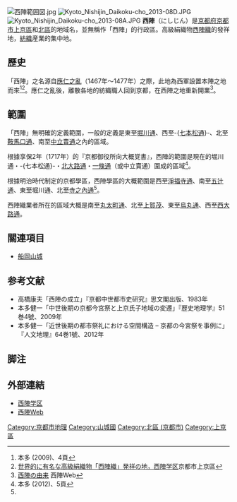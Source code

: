 [[File:西陣範囲図.jpg|thumb]]
[[File:Kyoto_Nishijin_Daikoku-cho_2013-08D.JPG|thumb]]
[[File:Kyoto_Nishijin_Daikoku-cho_2013-08A.JPG|thumb]]
'''西陣'''（にしじん）是[[京都府|京都府]][[京都市|京都市]][[上京區|上京區]]和[[北區_(京都市)|北區]]的地域名，並無稱作「西陣」的行政區。高級絹織物[[西陣織|西陣織]]的發祥地，[[紡織|紡織]]産業的集中地。

== 歷史 ==
「西陣」之名源自[[應仁之亂|應仁之亂]]（1467年～1477年）之際，此地為西軍設置本陣之地而來<ref name="中世後期4頁">本多 (2009)、4頁</ref><ref name="西陣學區">[http://www.city.kyoto.lg.jp/kamigyo/page/0000029016.html 世界的に有名な高級絹織物「西陣織」発祥の地，西陣学区]京都市上京區</ref>。應仁之亂後，離散各地的紡織職人回到京都，在西陣之地重新開業<ref name="西陣の由来">[http://www.nishijin.or.jp/nishijin/origin.html 西陣の由来] {{webarchive|url=https://web.archive.org/web/20150828220800/http://www.nishijin.or.jp/nishijin/origin.html |date=2015-08-28 }}西陣Web</ref>。

== 範圍 ==
「西陣」無明確的定義範圍，一般的定義是東至[[堀川通|堀川通]]、西至-{[[七本松通|七本松通]]}-、北至[[鞍馬口通|鞍馬口通]]、南至[[中立賣通|中立賣通]]之內的區域。

根據享保2年（1717年）的『京都御役所向大概覚書』，西陣的範圍是現在的堀川通・-{七本松通}-・[[北大路通|北大路通]]・[[一條通|一條通]]（或中立賣通）圍成的區域<ref name="近世後期5頁">本多 (2012)、5頁</ref>。

根據明治時代制定的京都學區，西陣學區的大概範圍是西至[[淨福寺通|淨福寺通]]、南至[[五辻通|五辻通]]、東至堀川通、北至[[寺之內通|寺之內通]]<ref name="西陣學區"/>。

西陣織業者所在的區域大概是南至[[丸太町通|丸太町通]]、北至[[上賀茂|上賀茂]]、東至[[烏丸通|烏丸通]]、西至[[西大路通|西大路通]]。

== 關連項目 ==
*[[船岡山城|船岡山城]]

== 参考文献 ==
* 高橋康夫「西陣の成立」『京都中世都市史研究』思文閣出版、1983年
* 本多健一「中世後期の京都今宮祭と上京氏子地域の変遷」『歴史地理学』51巻4號、2009年
* 本多健一「近世後期の都市祭礼における空間構造 – 京都の今宮祭を事例に」『人文地理』64巻1號、2012年

== 脚注 ==
{{Reflist}}

==外部連結==
* [http://www.city.kyoto.lg.jp/kamigyo/page/0000029016.html 西陣学区]
* [http://www.nishijin.or.jp/ 西陣Web]

{{DEFAULTSORT:Nishijin}}
[[Category:京都市地理|Category:京都市地理]]
[[Category:山城國|Category:山城國]]
[[Category:北區_(京都市)|Category:北區 (京都市)]]
[[Category:上京區|Category:上京區]]
